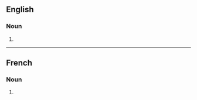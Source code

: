 ==English==

===Noun===
{{head|en|noun plural form}}

# {{plural of|protection|lang=en}}

----

==French==

===Noun===
{{head|fr|noun plural form|g=f}}

# {{plural of|protection|lang=fr}}